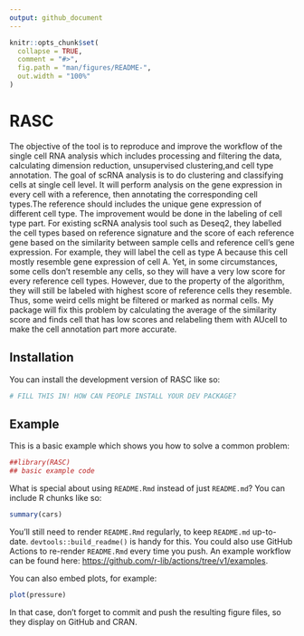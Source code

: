 ```yaml
---
output: github_document
---
```


<!-- README.md is generated from README.Rmd. Please edit that file -->

```r
knitr::opts_chunk$set(
  collapse = TRUE,
  comment = "#>",
  fig.path = "man/figures/README-",
  out.width = "100%"
)
```

# RASC

<!-- badges: start -->
<!-- badges: end -->

The objective of the tool is to reproduce and improve the workflow of the single cell RNA analysis which includes processing and filtering the data, calculating dimension reduction, unsupervised clustering,and cell type annotation. The goal of scRNA analysis is to do clustering and classifying cells at single cell level. It will perform analysis on the gene expression in every cell with a reference, then annotating the corresponding cell types.The reference should includes the unique gene expression of different cell type. The improvement would be done in the labeling of cell type part. For existing
scRNA analysis tool such as Deseq2, they labelled the cell types based on reference signature and the score of each reference gene based on the similarity between sample cells and reference cell’s gene expression. For example, they will label the cell as type A because this cell mostly resemble gene expression of cell A. Yet, in some circumstances, some cells don’t resemble any cells, so they will have a very low score for every reference cell types. However, due to the property of the algorithm, they will still be labeled with highest score of reference cells they resemble. Thus, some weird cells might be filtered or marked as normal cells. My package will fix this problem by calculating the average of
the similarity score and finds cell that has low scores and relabeling them with AUcell to make the cell annotation part more accurate.

## Installation

You can install the development version of RASC like so:

``` r
# FILL THIS IN! HOW CAN PEOPLE INSTALL YOUR DEV PACKAGE?
```

## Example

This is a basic example which shows you how to solve a common problem:

```r
##library(RASC)
## basic example code
```

What is special about using `README.Rmd` instead of just `README.md`? You can include R chunks like so:

```r
summary(cars)
```

You'll still need to render `README.Rmd` regularly, to keep `README.md` up-to-date. `devtools::build_readme()` is handy for this. You could also use GitHub Actions to re-render `README.Rmd` every time you push. An example workflow can be found here: <https://github.com/r-lib/actions/tree/v1/examples>.

You can also embed plots, for example:

```r
plot(pressure)
```

In that case, don't forget to commit and push the resulting figure files, so they display on GitHub and CRAN.
